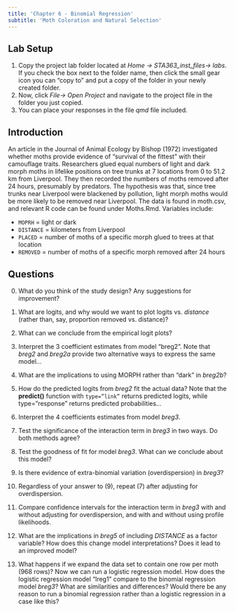 ```yaml
---
title: 'Chapter 6 - Binomial Regression'
subtitle: 'Moth Coloration and Natural Selection'
---
```



## Lab Setup

1) Copy the project lab folder located at *Home -> STA363_inst_files-> labs*. If you check the box next to the folder name, then click the small gear icon you can "copy to" and put a copy of the folder in your newly created folder. 
2) Now, click *File-> Open Project* and navigate to the project file in the folder you just copied. 
3) You can place your responses in the file *qmd* file included. 

## Introduction

An article in the Journal of Animal Ecology by Bishop (1972) investigated whether moths provide evidence of “survival of the fittest” with their camouflage traits.  Researchers glued equal numbers of light and dark morph moths in lifelike positions on tree trunks at 7 locations from 0 to 51.2 km from Liverpool.  They then recorded the numbers of moths removed after 24 hours, presumably by predators.  The hypothesis was that, since tree trunks near Liverpool were blackened by pollution, light morph moths would be more likely to be removed near Liverpool.  The data is found in moth.csv, and relevant R code can be found under Moths.Rmd.  Variables include:

- `MOPRH` = light or dark
- `DISTANCE` = kilometers from Liverpool
- `PLACED` = number of moths of a specific morph glued to trees at that location
- `REMOVED` = number of moths of a specific morph removed after 24 hours

## Questions

0. What do you think of the study design?  Any suggestions for improvement?

1. What are logits, and why would we want to plot logits vs. *distance* (rather than, say, proportion removed vs. distance)?

2. What can we conclude from the empirical logit plots?

3. Interpret the 3 coefficient estimates from model “breg2”.  Note that *breg2* and *breg2a* provide two alternative ways to express the same model...

4. What are the implications to using MORPH rather than “dark” in *breg2b*?


5. How do the predicted logits from *breg2* fit the actual data?  Note that the **predict()** function with `type=”link”` returns predicted logits, while type=”response” returns predicted probabilities…

6. Interpret the 4 coefficients estimates from model *breg3*.

7. Test the significance of the interaction term in *breg3* in two ways.  Do both methods agree?

8. Test the goodness of fit for model *breg3*.  What can we conclude about this model?

9. Is there evidence of extra-binomial variation (overdispersion) in *breg3*?  

10. Regardless of your answer to (9), repeat (7) after adjusting for overdispersion.

11. Compare confidence intervals for the interaction term in *breg3* with and without adjusting for overdispersion, and with and without using profile likelihoods.

12. What are the implications in *breg5* of including *DISTANCE* as a factor variable?  How does this change model interpretations?  Does it lead to an improved model?

13. What happens if we expand the data set to contain one row per moth (968 rows)?  Now we can run a logistic regression model.  How does the logistic regression model “lreg1” compare to the binomial regression model *breg3*?  What are similarities and differences?  Would there be any reason to run a binomial regression rather than a logistic regression in a case like this?


